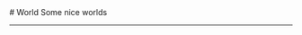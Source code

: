 
<BaseLayout title="Project">
  <BaseCard title="Project">
# World 
Some nice worlds

---

  </BaseCard>
  <ProjectCard
    title="Ricocheive"
    image="https://picture.gptkong.com/20250113/1023d539916a60475495ddf9f9f01053d6.jpg"
    desc="Deep pulsation"
    url="https://vrchat.com/home/world/wrld_ad12ab9a-6cf1-42af-b9aa-b6fd4973e290/info"
    badge="room"
    target="_self"
  />
  <ProjectCard
    title="消えたあなたと' 止まっている春が-Spring And U"
    image="https://picture.gptkong.com/20250113/10200cb4b4314949de88d4bd83b1526486.png"
    desc="静谧的画室"
    url="https://vrchat.com/home/world/wrld_a7464c28-ebaf-4463-994e-4e13f6144a0f/info"
    badge="relax"
    target="_self"
  /> 
  
  <ProjectCard
    title="Static․"
    image="https://picture.gptkong.com/20250112/14220e71aa5237419fa2d91aa82569400c.jpg"
    desc="room "
    url="https://vrchat.com/home/world/wrld_3fb9b03a-1138-4a85-a917-5955489c3aec/info"
    badge="light"
    target="_self"
  />
  <ProjectCard
    title="Ever After"
    image="https://picture.gptkong.com/20250112/1410f9ffaf13934dfca0bc77e1b808d3b2.jpg"
    desc="一扇门 《Suzume》 "
    url="https://vrchat.com/home/world/wrld_5c9de902-a669-42bc-8527-a427dfe3ae0c/info"
    badge="anime"
    target="_self"
  />
  <ProjectCard
    title="神籬の霊峰-Sacred mountain of Shinto"
    image="https://picture.gptkong.com/20250111/2304cfb1cab41a4ffaa31cae509d3e8898.png"
    desc="山林之中的神寺"
    url="https://vrchat.com/home/world/wrld_9f62f548-de30-44a6-9cee-3920137f77cb/info"
    badge="japan"
    target="_self"
  />
  <ProjectCard
    title="小雨のあの日-A drizzly day"
    image="https://picture.gptkong.com/20250111/225318e97f3dde494baeaf85ceebc2a7e8.jpg"
    desc="已经基本废弃了的小巷，不如驻足一会儿，放松一下吧"
    url="https://vrchat.com/home/world/wrld_269fa2ee-33e6-4505-b44f-fd1b3e4b6262/info"
    badge="alley"
    target="_self"
  /> 
</BaseLayout>
